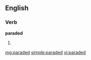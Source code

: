 ==English==

===Verb===
'''paraded'''

# {{past of|[[parade]]}}

[[mg:paraded]]
[[simple:paraded]]
[[vi:paraded]]